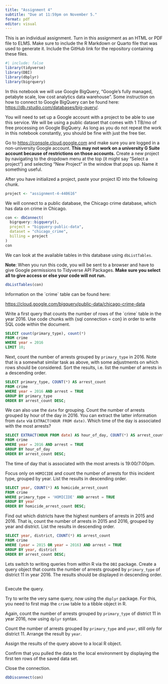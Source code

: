 ```yaml
---
title: "Assignment 4"
subtitle: "Due at 11:59pm on November 5."
format: pdf
editor: visual
---
```


This is an individual assignment. Turn in this assignment as an HTML or PDF file to ELMS. Make sure to include the R Markdown or Quarto file that was used to generate it. Include the GitHub link for the repository containing these files.

```r
#| include: false 
library(tidyverse)
library(DBI)
library(dbplyr)
library(bigrquery)
```

In this notebook we will use Google BigQuery, "Google's fully managed, petabyte scale, low cost analytics data warehouse". Some instruction on how to connect to Google BigQuery can be found here: <https://db.rstudio.com/databases/big-query/>.

You will need to set up a Google account with a project to be able to use this service. We will be using a public dataset that comes with 1 TB/mo of free processing on Google BigQuery. As long as you do not repeat the work in this notebook constantly, you should be fine with just the free tier.

Go to <https://console.cloud.google.com> and make sure you are logged in a non-university Google account. **This may not work on a university G Suite account because of restrictions on those accounts.** Create a new project by navigating to the dropdown menu at the top (it might say "Select a project") and selecting "New Project" in the window that pops up. Name it something useful.

After you have initialized a project, paste your project ID into the following chunk.

```r
project <- "assignment-4-440616"
```

We will connect to a public database, the Chicago crime database, which has data on crime in Chicago.

```r
con <- dbConnect(
  bigrquery::bigquery(),
  project = "bigquery-public-data",
  dataset = "chicago_crime",
  billing = project
)
con
```

We can look at the available tables in this database using `dbListTables`.

**Note**: When you run this code, you will be sent to a browser and have to give Google permissions to Tidyverse API Packages. **Make sure you select all to give access or else your code will not run.**

```r
dbListTables(con)
```

Information on the \`crime\` table can be found here:

<https://cloud.google.com/bigquery/public-data/chicago-crime-data>

Write a first query that counts the number of rows of the \`crime\` table in the year 2016. Use code chunks with {sql connection = con} in order to write SQL code within the document.

```sql
SELECT count(primary_type), count(*)
FROM crime
WHERE year = 2016
LIMIT 10;
```

Next, count the number of arrests grouped by `primary_type` in 2016. Note that is a somewhat similar task as above, with some adjustments on which rows should be considered. Sort the results, i.e. list the number of arrests in a descending order.

```sql
SELECT primary_type, COUNT(*) AS arrest_count
FROM crime
WHERE year = 2016 AND arrest = TRUE
GROUP BY primary_type
ORDER BY arrest_count DESC;
```

We can also use the `date` for grouping. Count the number of arrests grouped by hour of the day in 2016. You can extract the latter information from `date` via `EXTRACT(HOUR FROM date)`. Which time of the day is associated with the most arrests?

```sql
SELECT EXTRACT(HOUR FROM date) AS hour_of_day, COUNT(*) AS arrest_count
FROM crime
WHERE year = 2016 AND arrest = TRUE
GROUP BY hour_of_day
ORDER BY arrest_count DESC;
```

The time of day that is associated with the most arrests is 19:00/7:00pm.

Focus only on `HOMICIDE` and count the number of arrests for this incident type, grouped by year. List the results in descending order.

```sql
SELECT year, COUNT(*) AS homicide_arrest_count
FROM crime
WHERE primary_type = 'HOMICIDE' AND arrest = TRUE
GROUP BY year
ORDER BY homicide_arrest_count DESC;
```

Find out which districts have the highest numbers of arrests in 2015 and 2016. That is, count the number of arrests in 2015 and 2016, grouped by year and district. List the results in descending order.

```sql
SELECT year, district, COUNT(*) AS arrest_count
FROM crime
WHERE (year = 2015 OR year = 2016) AND arrest = TRUE
GROUP BY year, district
ORDER BY arrest_count DESC;
```

Lets switch to writing queries from within R via the `DBI` package. Create a query object that counts the number of arrests grouped by `primary_type` of district 11 in year 2016. The results should be displayed in descending order.

```r

```

Execute the query.

Try to write the very same query, now using the `dbplyr` package. For this, you need to first map the `crime` table to a tibble object in R.

Again, count the number of arrests grouped by `primary_type` of district 11 in year 2016, now using `dplyr` syntax.

Count the number of arrests grouped by `primary_type` and `year`, still only for district 11. Arrange the result by `year`.

Assign the results of the query above to a local R object.

Confirm that you pulled the data to the local environment by displaying the first ten rows of the saved data set.

Close the connection.

```r
dbDisconnect(con)
```
